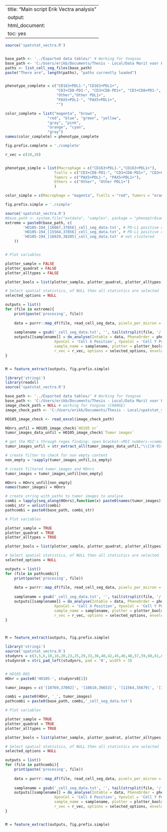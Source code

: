 
---
title: "Main script Erik Vectra analysis"
output:
  html_document:
    toc: yes
---


```r
source('spatstat_vectra.R')


base_path <- '../Exported data tables/' # Working for Yongsoo
base_path <- 'C:/Users/erikb/Documents/Thesis - Local/Data Marit voor Erik Bosch/Erik Bosch/Data complete phenotyping/HO105_Exported data tables/' # working for Erik
paths <- list_cell_seg_files(base_path)
paste("There are", length(paths), "paths currently loaded")


phenotype_complete = c("CD163+PDL1-","CD163+PDL1+",
                       "CD3+CD8-PD1-", "CD3+CD8-PD1+", "CD3+CD8+PD1-", "CD3+CD8+PD1+",
                       "Other","Other PDL1+",
                       "PAX5+PDL1-", "PAX5+PDL1+",
                       "")

color_complete = list("magenta", "brown",
                   "red", "blue", "green", "yellow",
                   "gray", "pink",
                   "orange", "cyan",
                   "gray")
names(color_complete) = phenotype_complete

fig.prefix.complete = './complete'

r_vec = c(10,20)


phenotype_simple = list(Macrophage = c("CD163+PDL1-","CD163+PDL1+"),
                      Tcells = c("CD3+CD8-PD1-", "CD3+CD8-PD1+", "CD3+CD8+PD1-", "CD3+CD8+PD1+"),
                      Tumors = c("PAX5+PDL1-", "PAX5+PDL1+"),
                      Others = c("Other", "Other PDL1+")
                      )

color_simple = c(Macrophage = "magenta", Tcells = "red", Tumors = "orange", Others = "gray")

fig.prefix.simple = './simple'
```


```r
source('spatstat_vectra.R')
#base_path <- system.file("extdata", "samples", package = "phenoptrExamples")
extreme = paste0(base_path, c(
		'HO105-194_[16067,37856]_cell_seg_data.txt', # PD-L1 positive cluster + Tumor cluster
		'HO105-194_[15564,37856]_cell_seg_data.txt', # PD-L1 positive cluster + Tumor cluster
		'HO105-194_[16029,38205]_cell_seg_data.txt' # not clustered
	))


# Plot variables

plotter_sample = FALSE
plotter_quadrat = FALSE
plotter_alltypes = FALSE

plotter_bools = list(plotter_sample, plotter_quadrat, plotter_alltypes)

# Select spatial statistics, of NULL then all statistics are selected
selected_options = NULL

outputs = list()
for (file in extreme){
	print(paste('procesing', file))
    
	data = purrr::map_df(file, read_cell_seg_data, pixels_per_micron = getOption("phenoptr.pixels.per.micron"))
    
  	samplename = gsub('_cell_seg_data.txt', '', tail(strsplit(file, '/')[[1]],1))
	outputs[[samplename]] = do_analyse(Intable = data, PhenoOrder = phenotype_simple, ColsOrder = color_simple,
                      XposCol = 'Cell X Position', YposCol = 'Cell Y Position', PhenoCol = 'Phenotype',
                      sample_name = samplename, plotter = plotter_bools, fig.prefix = fig.prefix.simple, fig.width = 720, fig.height = 720,
                      r_vec = r_vec, options = selected_options, envelope = TRUE)
}


M = feature_extract(outputs, fig.prefix.simple)
```


```r
library('stringi')
library(readxl)
source('spatstat_vectra.R')

base_path <- '../Exported data tables/' # Working for Yongsoo
base_path <- 'C:/Users/erikb/Documents/Thesis - Local/Data Marit voor Erik Bosch/Erik Bosch/Data complete phenotyping/HO105_Exported data tables/' # working for Erik
image_check_path = NULL # working for Yongsoo (CHANGE)
image_check_path <- 'C:/Users/erikb/Documents/Thesis - Local/spatstat_vectra/HO105 image check.xlsx' # working for Erik

HO105_image_check <- read_excel(image_check_path)

HOnrs_unfil = HO105_image_check$`HO105 nr`
tumor_images_data_unfil = HO105_image_check$`Tumor images`

# get the MSI's through regex finding: open bracket->MSI numbers->comma->MSI numbers-> closed bracket
tumor_images_unfil = str_extract_all(tumor_images_data_unfil,"\\[[0-9]+,[0-9]+\\]")

# create filter to check for non empty content
non_empty = !sapply(tumor_images_unfil,is_empty)

# create filtered tumor_images and HOnrs
tumor_images = tumor_images_unfil[non_empty]

HOnrs = HOnrs_unfil[non_empty]
names(tumor_images) = HOnrs

# create string with paths to tumor images to analyse
combi = lapply(seq_along(HOnrs),function(x) paste0(names(tumor_images)[x],'_',unlist(tumor_images[HOnrs][x]),'_cell_seg_data.txt'))
combi_str = unlist(combi)
pathcombi = paste0(base_path, combi_str)

# Plot variables

plotter_sample = TRUE
plotter_quadrat = TRUE
plotter_alltypes = TRUE

plotter_bools = list(plotter_sample, plotter_quadrat, plotter_alltypes)

# Select spatial statistics, of NULL then all statistics are selected
selected_options = NULL

outputs = list()
for (file in pathcombi){
	print(paste('procesing', file))
    
	data = purrr::map_df(file, read_cell_seg_data, pixels_per_micron = getOption("phenoptr.pixels.per.micron"))
    
  	samplename = gsub('_cell_seg_data.txt', '', tail(strsplit(file, '/')[[1]],1))
	outputs[[samplename]] = do_analyse(Intable = data, PhenoOrder = phenotype_simple, ColsOrder = color_simple,
                      XposCol = 'Cell X Position', YposCol = 'Cell Y Position', PhenoCol = 'Phenotype',
                      sample_name = samplename, plotter = plotter_bools, fig.prefix = fig.prefix.simple, fig.width = 720, fig.height = 720,
                      r_vec = r_vec, options = selected_options, envelope = TRUE)
}



M = feature_extract(outputs, fig.prefix.simple)

```


```r
library('stringi')
source('spatstat_vectra.R')
studynrs = c(3,5,6,10,18,20,23,25,29,33,36,40,42,45,46,48,57,59,60,61,62,65,70,73,75,79,80,81,83,85,87,89,95,96,97,98,101,104,106,107,111,113,116,117,120,121,123,124,126,127,128,130,132,135,136,137,138,139,140,141,145,146,149,150,153,156,158,159,160,165,169,170,171,174,176,179,180,181,182,183,184,186,189,191,194,195,196,199,202)
studynrs0 = stri_pad_left(studynrs, pad = '0', width = 3)


# HO105-003
HOnr = paste0('HO105-', studynrs0[1])

tumor_images = c('[10769,37002]', '[10810,36653]', '[11564,35679]', '[11808,35330]', '[12707,36558]', '[12737,35493]', '[13300,37102]', '[14396,36315]')

combi = paste0(HOnr, '_', tumor_images)
pathcombi = paste0(base_path, combi,'_cell_seg_data.txt')

# Plot variables

plotter_sample = TRUE
plotter_quadrat = TRUE
plotter_alltypes = TRUE

plotter_bools = list(plotter_sample, plotter_quadrat, plotter_alltypes)

# Select spatial statistics, of NULL then all statistics are selected
selected_options = NULL

outputs = list()
for (file in pathcombi){
	print(paste('procesing', file))
    
	data = purrr::map_df(file, read_cell_seg_data, pixels_per_micron = getOption("phenoptr.pixels.per.micron"))
    
  	samplename = gsub('_cell_seg_data.txt', '', tail(strsplit(file, '/')[[1]],1))
	outputs[[samplename]] = do_analyse(Intable = data, PhenoOrder = phenotype_simple, ColsOrder = color_simple,
                      XposCol = 'Cell X Position', YposCol = 'Cell Y Position', PhenoCol = 'Phenotype',
                      sample_name = samplename, plotter = plotter_bools, fig.prefix = fig.prefix.simple, fig.width = 720, fig.height = 720,
                      r_vec = r_vec, options = selected_options, envelope = TRUE)
}


M = feature_extract(outputs, fig.prefix.simple)
```